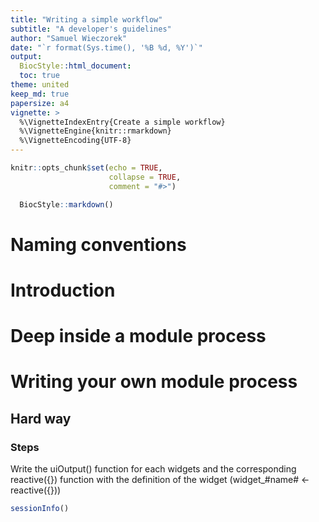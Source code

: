 ```yaml
---
title: "Writing a simple workflow"
subtitle: "A developer's guidelines"
author: "Samuel Wieczorek"
date: "`r format(Sys.time(), '%B %d, %Y')`"
output: 
  BiocStyle::html_document:
  toc: true
theme: united
keep_md: true
papersize: a4
vignette: >
  %\VignetteIndexEntry{Create a simple workflow}
  %\VignetteEngine{knitr::rmarkdown}
  %\VignetteEncoding{UTF-8}
---
```

  
```r
knitr::opts_chunk$set(echo = TRUE,
                      collapse = TRUE,
                      comment = "#>")
```


```r
  BiocStyle::markdown()
```



# Naming conventions


# Introduction

# Deep inside a module process 



# Writing your own module process

## Hard way


### Steps


Write the uiOutput() function for each widgets and the corresponding 
reactive({}) function with the definition of the widget 
(widget_#name# <- reactive({}))


\section{Session information}\label{sec:sessionInfo}

```r
sessionInfo()
```